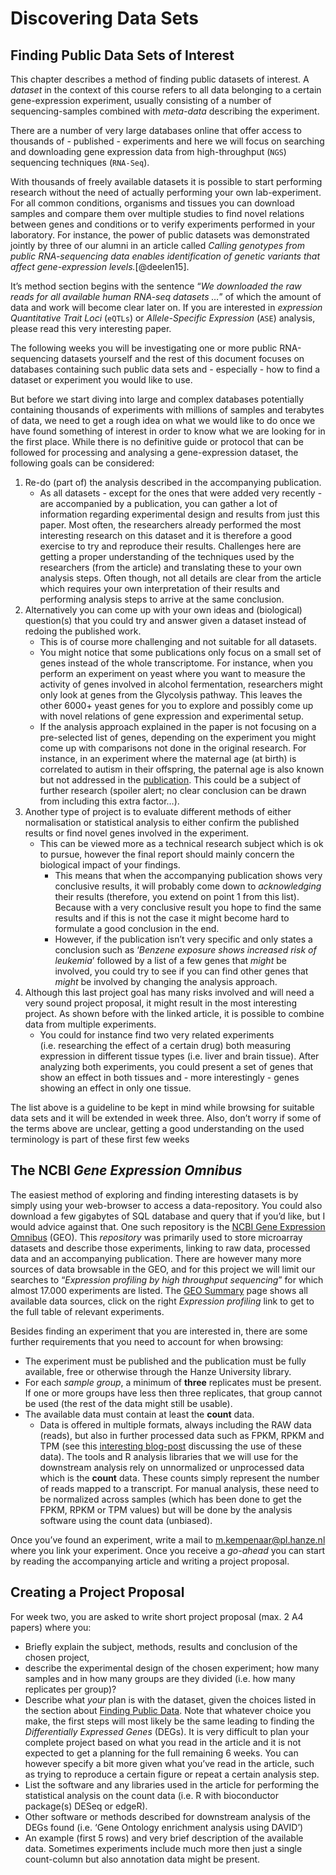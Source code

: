 # Discovering Data Sets {#chapter-2}

## Finding Public Data Sets of Interest {#finding-public-data}

This chapter describes a method of finding public datasets of interest. A *dataset* in the context of this course refers to all data belonging to a certain gene-expression experiment, usually consisting of a number of sequencing-samples combined with *meta-data* describing the experiment. 

There are a number of very large databases online that offer access to thousands of - published - experiments and here we will focus on searching and downloading gene expression data from high-throughput (`NGS`) sequencing techniques (`RNA-Seq`).

With thousands of freely available datasets it is possible to start performing research without the need of actually performing your own lab-experiment. For all common conditions, organisms and tissues you can download samples and compare them over multiple studies to find novel relations between genes and conditions or to verify experiments performed in your laboratory. For instance, the power of public datasets was demonstrated jointly by three of our alumni in an article called *Calling genotypes from public RNA-sequencing data enables identification of genetic variants that affect gene-expression levels.*[@deelen15].

It's method section begins with the sentence "*We downloaded the raw reads for all available human RNA-seq datasets ...*" of which the amount of data and work will become clear later on. If you are interested in *expression Quantitative Trait Loci* (`eQTLs`) or *Allele-Specific Expression* (`ASE`) analysis, please read this very interesting paper.

The following weeks you will be investigating one or more public RNA-sequencing datasets yourself and the rest of this document focuses on databases containing such public data sets and - especially - how to find a dataset or experiment you would like to use.

But before we start diving into large and complex databases potentially containing thousands of experiments with millions of samples and terabytes of data, we need to get a rough idea on what we would like to do once we have found something of interest in order to know what we are looking for in the first place. While there is no definitive guide or protocol that can be followed for processing and analysing a gene-expression dataset, the following goals can be considered:

1. Re-do (part of) the analysis described in the accompanying publication.
    + As all datasets -  except for the ones that were added very recently - are accompanied by a publication, you can gather a lot of information regarding experimental design and results from just this paper. Most often, the researchers already performed the most interesting research on this dataset and it is therefore a good exercise to try and reproduce their results. Challenges here are getting a proper understanding of the techniques used by the researchers (from the article) and translating these to your own analysis steps. Often though, not all details are clear from the article which requires your own interpretation of their results and performing analysis steps to arrive at the same conclusion.
2. Alternatively you can come up with your own ideas and (biological) question(s) that you could try and answer given a dataset instead of redoing the published work.
    + This is of course more challenging and not suitable for all datasets.
    + You might notice that some publications only focus on a small set of genes instead of the whole transcriptome. For instance, when you perform an experiment on yeast where you want to measure the activity of genes involved in alcohol fermentation, researchers might only look at genes from the Glycolysis pathway. This leaves the other 6000+ yeast genes for you to explore and possibly come up with novel relations of gene expression and experimental setup.
    + If the analysis approach explained in the paper is not focusing on a pre-selected list of genes, depending on the experiment you might come up with comparisons not done in the original research. For instance, in an experiment where the maternal age (at birth) is correlated to autism in their offspring, the paternal age is also known but not addressed in the [publication](http://www.ncbi.nlm.nih.gov/geo/query/acc.cgi?acc=GSE25507). This could be a subject of further research (spoiler alert; no clear conclusion can be drawn from including this extra factor...).
3. Another type of project is to evaluate different methods of either normalisation or statistical analysis to either confirm the published results or find novel genes involved in the experiment.
    + This can be viewed more as a technical research subject which is ok to pursue, however the final report should mainly concern the biological impact of your findings.
        - This means that when the accompanying publication shows very conclusive results, it will probably come down to *acknowledging* their results (therefore, you extend on point 1 from this list). Because with a very conclusive result you hope to find the same results and if this is not the case it might become hard to formulate a good conclusion in the end.
        - However, if the publication isn't very specific and only states a conclusion such as '*Benzene exposure shows increased risk of leukemia*' followed by a list of a few genes that *might* be involved, you could try to see if you can find other genes that *might* be involved by changing the analysis approach.
4. Although this last project goal has many risks involved and will need a very sound project proposal, it might result in the most interesting project. As shown before with the linked article, it is possible to combine data from multiple experiments.
    + You could for instance find two very related experiments (i.e. researching the effect of a certain drug) both measuring expression in different tissue types (i.e. liver and brain tissue). After analyzing both experiments, you could present a set of genes that show an effect in both tissues and - more interestingly - genes showing an effect in only one tissue.

The list above is a guideline to be kept in mind while browsing for suitable data sets and it will be extended in week three. Also, don't worry if some of the terms above are unclear, getting a good understanding on the used terminology is part of these first few weeks

## The NCBI *Gene Expression Omnibus* {#ncbi-geo}

The easiest method of exploring and finding interesting datasets is by simply using your web-browser to access a data-repository. You could also download a few gigabytes of SQL database and query that if you'd like, but I would advice against that. One such repository is the [NCBI Gene Expression Omnibus](https://www.ncbi.nlm.nih.gov/geo/) (GEO). This *repository* was primarily used to store microarray datasets and describe those experiments, linking to raw data, processed data and an accompanying publication. There are however many more sources of data browsable in the GEO, and for this project we will limit our searches to "*Expression profiling by high throughput sequencing*" for which almost 17.000 experiments are listed. The [GEO Summary](https://www.ncbi.nlm.nih.gov/geo/summary) page shows all available data sources, click on the right *Expression profiling* link to get to the full table of relevant experiments.

Besides finding an experiment that you are interested in, there are some further requirements that you need to account for when browsing:

* The experiment must be published and the publication must be fully available, free or otherwise through the Hanze University library.
* For each *sample group*, a minimum of **three** replicates must be present. If one or more groups have less then three replicates, that group cannot be used (the rest of the data might still be usable).
* The available data must contain at least the **count** data.
  + Data is offered in multiple formats, always including the RAW data (reads), but also in further processed data such as FPKM, RPKM and TPM (see this [interesting blog-post](https://haroldpimentel.wordpress.com/2014/05/08/what-the-fpkm-a-review-rna-seq-expression-units/) discussing the use of these data). The tools and R analysis libraries that we will use for the downstream analysis rely on unnormalized or unprocessed data which is the **count** data. These counts simply represent the number of reads mapped to a transcript. For manual analysis, these need to be normalized across samples (which has been done to get the FPKM, RPKM or TPM values) but will be done by the analysis software using the count data (unbiased).

Once you've found an experiment, write a mail to [m.kempenaar@pl.hanze.nl](mailto:m.kempenaar@pl.hanze.nl) where you link your experiment. Once you receive a *go-ahead* you can start by reading the accompanying article and writing a project proposal.

## Creating a Project Proposal {#project-proposal_ch2}

For week two, you are asked to write short project proposal (max. 2 A4 papers) where you:

* Briefly explain the subject, methods, results and conclusion of the chosen project,
* describe the experimental design of the chosen experiment; how many samples and in how many groups are they divided (i.e. how many replicates per group)?
* Describe what *your* plan is with the dataset, given the choices listed in the section about [Finding Public Data](#finding-public-data). Note that whatever choice you make, the first steps will most likely be the same leading to finding the *Differentially Expressed Genes* (DEGs). It is very difficult to plan your complete project based on what you read in the article and it is not expected to get a planning for the full remaining 6 weeks. You can however specify a bit more given what you've read in the article, such as trying to reproduce a certain figure or repeat a certain analysis step.
* List the software and any libraries used in the article for performing the statistical analysis on the count data (i.e. R with bioconductor package(s) DESeq or edgeR).
* Other software or methods described for downstream analysis of the DEGs found (i.e. 'Gene Ontology enrichment analysis using DAVID')
* An example (first 5 rows) and very brief description of the available data. Sometimes experiments include much more then just a single count-column but also annotation data might be present.